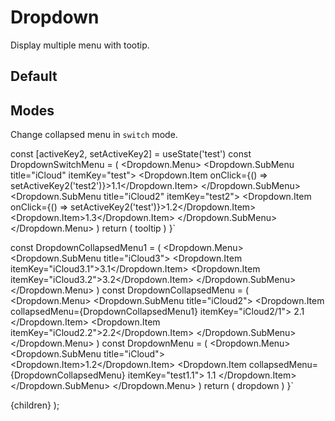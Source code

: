 


# Dropdown

Display multiple menu with tootip.

## Default

<Playground code={DefaultDropdownDemo} />

## Modes

Change collapsed menu in `switch` mode.

<Playground code={SwitchDropdownDemo} />

  const [activeKey2, setActiveKey2] = useState('test')
  const DropdownSwitchMenu = (
    <Dropdown.Menu>
      <Dropdown.SubMenu title="iCloud" itemKey="test">
        <Dropdown.Item onClick={() => setActiveKey2('test2')}>1.1</Dropdown.Item>
      </Dropdown.SubMenu>
      <Dropdown.SubMenu title="iCloud2" itemKey="test2">
        <Dropdown.Item onClick={() => setActiveKey2('test')}>1.2</Dropdown.Item>
        <Dropdown.Item>1.3</Dropdown.Item>
      </Dropdown.SubMenu>
    </Dropdown.Menu>
  )
  return (
    <Dropdown switchKey={activeKey2} content={DropdownSwitchMenu}>
      tooltip
    </Dropdown>
  )
}`

  const DropdownCollapsedMenu1 = (
    <Dropdown.Menu>
      <Dropdown.SubMenu title="iCloud3">
        <Dropdown.Item itemKey="iCloud3.1">3.1</Dropdown.Item>
        <Dropdown.Item itemKey="iCloud3.2">3.2</Dropdown.Item>
      </Dropdown.SubMenu>
    </Dropdown.Menu>
  )
  const DropdownCollapsedMenu = (
    <Dropdown.Menu>
      <Dropdown.SubMenu title="iCloud2">
        <Dropdown.Item collapsedMenu={DropdownCollapsedMenu1} itemKey="iCloud2/1">
          2.1
        </Dropdown.Item>
        <Dropdown.Item itemKey="iCloud2.2">2.2</Dropdown.Item>
      </Dropdown.SubMenu>
    </Dropdown.Menu>
  )
  const DropdownMenu = (
    <Dropdown.Menu>
      <Dropdown.SubMenu title="iCloud">
        <Dropdown.Item>1.2</Dropdown.Item>
        <Dropdown.Item collapsedMenu={DropdownCollapsedMenu} itemKey="test1.1">
          1.1
        </Dropdown.Item>
      </Dropdown.SubMenu>
    </Dropdown.Menu>
  )
  return (
    <Dropdown content={DropdownMenu} placement="bottom">
      dropdown
    </Dropdown>
  )
}`

  <Layout>
    {children}
  </Layout>
);